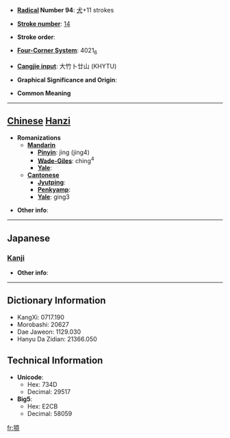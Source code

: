 * '''[[Wiktionary:Chinese radical index| Radical]] Number 94''': [[Wiktionary:Chinese radical index 犬|犬]]+11 strokes

* '''[[Wiktionary:Chinese total strokes index|Stroke number]]''': [[Wiktionary:Chinese total strokes index 14|14]]

* '''Stroke order''': 

* '''[[Wiktionary:Chinese four corner index|Four-Corner System]]''': 4021<sub>6</sub>

* '''[[Wiktionary:Chinese Cangjie index|Cangjie input]]''': 大竹卜廿山 (KHYTU)

* '''Graphical Significance and Origin''': 

* '''Common Meaning'''

----

== [[Chinese]] [[Hanzi]] ==

* '''Romanizations'''
** '''[[Mandarin]]'''
*** '''[[Pinyin]]''': jìng (jing4)
*** '''[[Wade-Giles]]''': ching<sup>4</sup>
*** '''[[Yale]]''': 
** '''[[Cantonese]]'''
*** '''[[Jyutping]]''':
*** '''[[Penkyamp]]''': 
*** '''[[Yale]]''': ging3

* '''Other info''': 

----

==Japanese==
===[[Kanji]]===
{{kanji|on readings=[[きょう]] (kyō)|kun readings=[[かがみ]] (kagami)}}

* '''Other info''':  

----

== Dictionary Information ==

* KangXi: 0717.190
* Morobashi: 20627
* Dae Jaweon: 1129.030
* Hanyu Da Zidian: 21366.050

== Technical Information ==

* '''Unicode''':
** Hex: 734D
** Decimal: 29517
* '''Big5''':
** Hex: E2CB
** Decimal: 58059

[[fr:獍]]